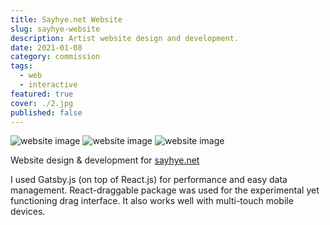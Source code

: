 ```yaml
---
title: Sayhye.net Website
slug: sayhye-website
description: Artist website design and development.
date: 2021-01-08
category: commission
tags:
  - web
  - interactive
featured: true
cover: ./2.jpg
published: false
---
```


![website image](./1.jpg)
![website image](./2.jpg)
![website image](./3.jpg)

Website design & development for [sayhye.net](https://sayhye.net)

I used Gatsby.js (on top of React.js) for performance and easy data management. React-draggable package was used for the experimental yet functioning drag interface. It also works well with multi-touch mobile devices.
